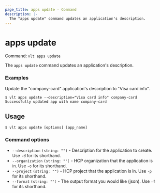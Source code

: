 ```yaml
---
page_title: apps update - Command
description: |-
  The "apps update" command updates an application's description.
---
```


# apps update 

Command: `vlt apps update`

The `apps update` command updates an application's description.

### Examples

Update the "company-card" application's description to "Visa card info".

```shell-session
$ vlt apps update --description="Visa card info" company-card
Successfully updated app with name company-card
```

## Usage

<CodeBlockConfig hideClipboard>

```shell-session
$ vlt apps update [options] [app_name]
```

</CodeBlockConfig>


### Command options

- `--description` `(string: "")` - Description for the application to create.
  Use `-d` for its shorthand.
- `--organization` `(string: "")` - HCP organization that the application is in.
  Use `-o` for its shorthand.
- `--project` `(string: "")` - HCP project that the application is in. Use `-p`
  for its shorthand.
- `--format` `(string: "")` - The output format you would like (json). Use `-f`
  for its shorthand.

